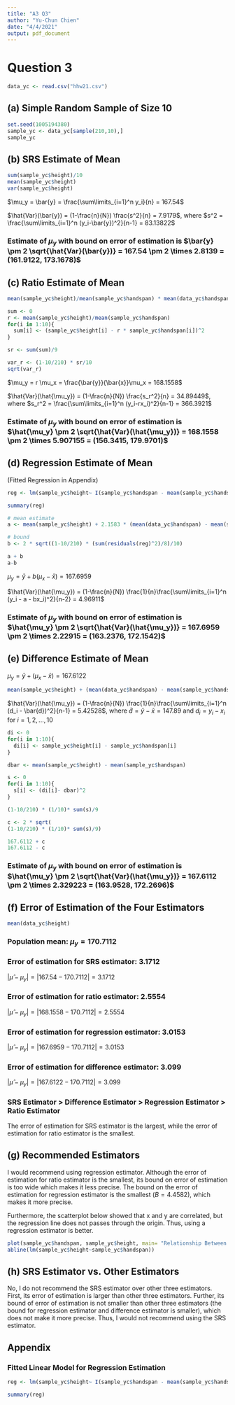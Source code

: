 ```yaml
---
title: "A3 Q3"
author: "Yu-Chun Chien"
date: "4/4/2021"
output: pdf_document
---
```


# Question 3

```r
data_yc <- read.csv("hhw21.csv")
```

## (a) Simple Random Sample of Size 10

```r
set.seed(1005194380)
sample_yc <- data_yc[sample(210,10),]
sample_yc
```

## (b) SRS Estimate of Mean

```r
sum(sample_yc$height)/10
mean(sample_yc$height)
var(sample_yc$height)
```

$\mu_y = \bar{y} = \frac{\sum\limits_{i=1}^n y_i}{n} = 167.54$

$\hat{Var}(\bar{y}) = (1-\frac{n}{N}) \frac{s^2}{n} = 7.9179$, where $s^2 = \frac{\sum\limits_{i=1}^n (y_i-\bar{y})^2}{n-1} = 83.13822$

### Estimate of $\mu_y$ with bound on error of estimation is $\bar{y} \pm 2  \sqrt{\hat{Var}(\bar{y})} = 167.54 \pm 2 \times 2.8139 = (161.9122, 173.1678)$

## (c) Ratio Estimate of Mean

```r
mean(sample_yc$height)/mean(sample_yc$handspan) * mean(data_yc$handspan)
```

```r

sum <- 0
r <- mean(sample_yc$height)/mean(sample_yc$handspan)
for(i in 1:10){
  sum[i] <- (sample_yc$height[i] - r * sample_yc$handspan[i])^2
}

sr <- sum(sum)/9

var_r <- (1-10/210) * sr/10
sqrt(var_r)
```

$\mu_y = r \mu_x = \frac{\bar{y}}{\bar{x}}\mu_x = 168.1558$

$\hat{Var}(\hat{\mu_y}) = (1-\frac{n}{N}) \frac{s_r^2}{n} = 34.89449$, where $s_r^2 = \frac{\sum\limits_{i=1}^n (y_i-rx_i)^2}{n-1} = 366.3921$

### Estimate of $\mu_y$ with bound on error of estimation is $\hat{\mu_y} \pm 2  \sqrt{\hat{Var}(\hat{\mu_y})} = 168.1558 \pm 2 \times  5.907155 = (156.3415, 179.9701)$

## (d) Regression Estimate of Mean

(Fitted Regression in Appendix)

```r
reg <- lm(sample_yc$height~ I(sample_yc$handspan - mean(sample_yc$handspan)))

summary(reg)

# mean estimate
a <- mean(sample_yc$height) + 2.1583 * (mean(data_yc$handspan) - mean(sample_yc$handspan))

# bound 
b <- 2 * sqrt((1-10/210) * (sum(residuals(reg)^2)/8)/10)

a + b
a-b
```

$\mu_y = \bar{y} + b(\mu_x-\bar{x})  = 167.6959$

$\hat{Var}(\hat{\mu_y}) = (1-\frac{n}{N}) \frac{1}{n}\frac{\sum\limits_{i=1}^n (y_i - a - bx_i)^2}{n-2} = 4.96911$

### Estimate of $\mu_y$ with bound on error of estimation is $\hat{\mu_y} \pm 2  \sqrt{\hat{Var}(\hat{\mu_y})} = 167.6959 \pm 2 \times  2.22915 = (163.2376, 172.1542)$



## (e) Difference Estimate of Mean

$\mu_y = \bar{y} + (\mu_x-\bar{x})  = 167.6122$

```r
mean(sample_yc$height) + (mean(data_yc$handspan) - mean(sample_yc$handspan))
```

$\hat{Var}(\hat{\mu_y}) = (1-\frac{n}{N}) \frac{1}{n}\frac{\sum\limits_{i=1}^n (d_i - \bar{d})^2}{n-1} =  5.42528$, where $\bar{d} = \bar{y} - \bar{x} = 147.89$ and $d_i = y_i - x_i$ for $i = 1,2, ..., 10$

```r
di <- 0
for(i in 1:10){
  di[i] <- sample_yc$height[i] - sample_yc$handspan[i]
}

dbar <- mean(sample_yc$height) - mean(sample_yc$handspan)

s <- 0
for(i in 1:10){
  s[i] <- (di[i]- dbar)^2
}

(1-10/210) * (1/10)* sum(s)/9

c <- 2 * sqrt(
(1-10/210) * (1/10)* sum(s)/9)

167.6112 + c
167.6112 - c
```

### Estimate of $\mu_y$ with bound on error of estimation is $\hat{\mu_y} \pm 2  \sqrt{\hat{Var}(\hat{\mu_y})} = 167.6112 \pm 2 \times  2.329223 = (163.9528, 172.2696)$

## (f) Error of Estimation of the Four Estimators

```r
mean(data_yc$height)
```
### Population mean: $\mu_y = 170.7112$

### Error of estimation for SRS estimator: 3.1712

$\lvert \hat{\mu} - \mu_y \rvert = \lvert 167.54 - 170.7112 \rvert = 3.1712$ 

### Error of estimation for ratio estimator: 2.5554

$\lvert \hat{\mu} - \mu_y \rvert = \lvert 168.1558 - 170.7112 \rvert = 2.5554$ 

### Error of estimation for regression estimator: 3.0153

$\lvert \hat{\mu} - \mu_y \rvert = \lvert 167.6959 - 170.7112 \rvert = 3.0153$ 

### Error of estimation for difference estimator: 3.099

$\lvert \hat{\mu} - \mu_y \rvert = \lvert 167.6122 - 170.7112 \rvert = 3.099$ 

### SRS Estimator > Difference Estimator > Regression Estimator > Ratio Estimator

The error of estimation for SRS estimator is the largest, while the error of estimation for ratio estimator is the smallest. 


## (g) Recommended Estimators

I would recommend using regression estimator. Although the error of estimation for ratio estimator is the smallest, its bound on error of estimation is too wide which makes it less precise. The bound on the error of estimation for regression estimator is the smallest ($B = 4.4582$), which makes it more precise. 

Furthermore, the scatterplot below showed that x and y are correlated, but the regression line does not passes through the origin. Thus, using a regression estimator is better. 

```r
plot(sample_yc$handspan, sample_yc$height, main= "Relationship Between x & y")
abline(lm(sample_yc$height~sample_yc$handspan))
```

## (h) SRS Estimator vs. Other Estimators

No, I do not recommend the SRS estimator over other three estimators. First, its error of estimation is larger than other three estimators. Further, its bound of error of estimation is not smaller than other three estimators (the bound for regression estimator and difference estimator is smaller), which does not make it more precise. Thus, I would not recommend using the SRS estimator. 

## Appendix

### Fitted Linear Model for Regression Estimation

```r
reg <- lm(sample_yc$height~ I(sample_yc$handspan - mean(sample_yc$handspan)))

summary(reg)
```



